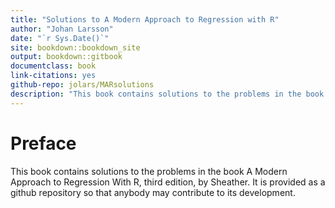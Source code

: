 ```yaml
---
title: "Solutions to A Modern Approach to Regression with R"
author: "Johan Larsson"
date: "`r Sys.Date()`"
site: bookdown::bookdown_site
output: bookdown::gitbook
documentclass: book
link-citations: yes
github-repo: jolars/MARsolutions
description: "This book contains solutions to the problems in the book A Modern Approach to Regression With R, third edition, by Sheather. It is provided as a github repository so that anybody may contribute to its development."
---
```


# Preface {-}

This book contains solutions to the problems in the book A Modern Approach to Regression With R, third edition, by Sheather. It is provided as a github repository so that anybody may contribute to its development.



